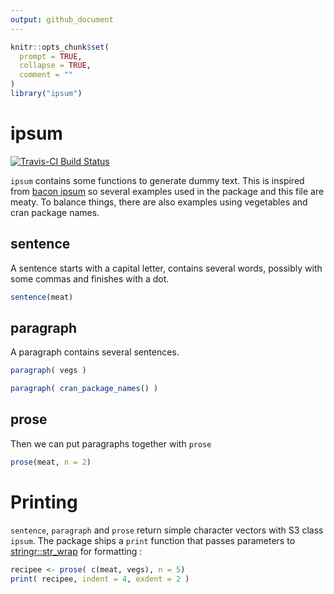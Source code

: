 ```yaml
---
output: github_document
---
```


<!-- README.md is generated from README.Rmd. Please edit that file -->

```r
knitr::opts_chunk$set(
  prompt = TRUE, 
  collapse = TRUE,
  comment = ""
)
library("ipsum")
```

# ipsum

[![Travis-CI Build Status](https://travis-ci.org/purrple/ipsum.svg?branch=master)](https://travis-ci.org/purrple/ipsum)

`ipsum` contains some functions to generate dummy text. This is inspired
from [bacon ipsum](https://baconipsum.com) so several examples used in the package 
and this file are meaty. To balance things, there are also examples using vegetables
and cran package names. 

## sentence

A sentence starts with a capital letter, contains several words, possibly with some commas and finishes with a dot. 

```r
sentence(meat)
```

## paragraph

A paragraph contains several sentences. 

```r
paragraph( vegs )
```

```r
paragraph( cran_package_names() )
```

## prose

Then we can put paragraphs together with `prose`

```r
prose(meat, n = 2)
```

# Printing

`sentence`, `paragraph` and `prose` return simple character vectors with S3 class `ipsum`. 
The package ships a `print` function that passes parameters to  [stringr::str_wrap](http://stringr.tidyverse.org/reference/str_wrap.html) for formatting : 

```r
recipee <- prose( c(meat, vegs), n = 5)
print( recipee, indent = 4, exdent = 2 )
```
